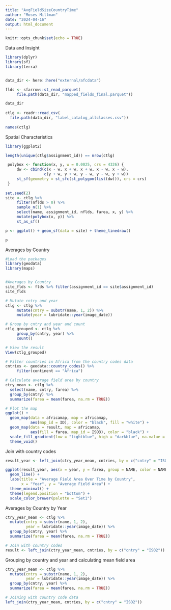 ```yaml
---
title: "AvgFieldSizeCountryTime"
author: "Moses Millman"
date: "2024-04-16"
output: html_document
---
```


```r
knitr::opts_chunk$set(echo = TRUE)
```

Data and Insight

```r
library(dplyr)
library(sf)
library(terra)


data_dir <- here::here("external/afcdata")

flds <- sfarrow::st_read_parquet(
     file.path(data_dir, "mapped_fields_final.parquet"))

data_dir
   
ctlg <- readr::read_csv(
  file.path(data_dir, "label_catalog_allclasses.csv"))
  
names(ctlg)
```

Spatial Characteristics

```r
library(ggplot2)

length(unique(ctlg$assignment_id)) == nrow(ctlg)

 polybox <- function(x, y, w = 0.0025, crs = 4326) {
     dw <- cbind(c(x - w, x + w, x + w, x - w, x - w),
                 c(y + w, y + w, y - w, y - w, y + w))
     st_sf(geometry = st_sfc(st_polygon(list(dw))), crs = crs)
 }
 
set.seed(2)
site <- ctlg %>%
     filter(nflds > 0) %>%
     sample_n(1) %>%
     select(name, assignment_id, nflds, farea, x, y) %>%
     mutate(polybox(x, y)) %>%
     st_as_sf()

p <- ggplot() + geom_sf(data = site) + theme_linedraw()

p
```

Averages by Country

```r
#Load the packages
library(geodata)
library(maps)


#Averages by Country
site_flds <- flds %>% filter(assignment_id == site$assignment_id)
site_flds

# Mutate cntry and year
ctlg <- ctlg %>%
     mutate(cntry = substr(name, 1, 2)) %>%  
     mutate(year = lubridate::year(image_date)) 

# Group by cntry and year and count
ctlg_grouped <- ctlg %>%
     group_by(cntry, year) %>%
     count() 

# View the result
View(ctlg_grouped)

# Filter countries in Africa from the country codes data
cntries <- geodata::country_codes() %>%
     filter(continent == "Africa")

# Calculate average field area by country
ctry_mean <- ctlg %>%
  select(name, cntry, farea) %>%
  group_by(cntry) %>%
  summarize(farea = mean(farea, na.rm = TRUE))

# Plot the map
ggplot() +
  geom_map(data = africamap, map = africamap,
           aes(map_id = ID), color = "black", fill = "white") +
  geom_map(data = result, map = africamap,
           aes(fill = farea, map_id = ISO3), color = "black") +
  scale_fill_gradient(low = "lightblue", high = "darkblue", na.value = "grey") +
  theme_void()
```

Join with country codes

```r
result_year <- left_join(ctry_year_mean, cntries, by = c("cntry" = "ISO2"))

ggplot(result_year, aes(x = year, y = farea, group = NAME, color = NAME)) +
  geom_line() +
  labs(title = "Average Field Area Over Time by Country",
       x = "Year", y = "Average Field Area") +
  theme_minimal() +
  theme(legend.position = "bottom") +
  scale_color_brewer(palette = "Set1")
```

Averages by Country by Year

```r
ctry_year_mean <- ctlg %>%
  mutate(cntry = substr(name, 1, 2),
         year = lubridate::year(image_date)) %>%
  group_by(cntry, year) %>%
  summarize(farea = mean(farea, na.rm = TRUE))

# Join with country codes
result <- left_join(ctry_year_mean, cntries, by = c("cntry" = "ISO2"))
```

Grouping by country and year and calculating mean field area

```r
ctry_year_mean <- ctlg %>%
  mutate(cntry = substr(name, 1, 2),
         year = lubridate::year(image_date)) %>%
  group_by(cntry, year) %>%
  summarize(farea = mean(farea, na.rm = TRUE))

# Joining with country code data
left_join(ctry_year_mean, cntries, by = c("cntry" = "ISO2"))
```
